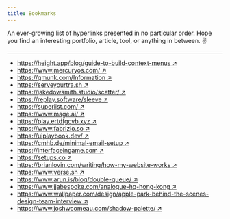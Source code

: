 ```yaml
---
title: Bookmarks
---
```


An ever-growing list of <mono>hyperlinks</mono> presented in no particular order. Hope you find an interesting portfolio, article, tool, or anything in between. ✌️

---

- [https://height.app/blog/guide-to-build-context-menus &#8599;](https://height.app/blog/guide-to-build-context-menus)
- [https://www.mercuryos.com/ &#8599;](https://www.mercuryos.com/)
- [https://gmunk.com/Information &#8599;](https://gmunk.com/Information)
- [https://serveyourtra.sh &#8599;](https://serveyourtra.sh)
- [https://jakedowsmith.studio/scatter/ &#8599;](https://jakedowsmith.studio/scatter/)
- [https://replay.software/sleeve &#8599;](https://replay.software/sleeve)
- [https://superlist.com/ &#8599;](https://superlist.com/)
- [https://www.mage.ai/ &#8599;](https://www.mage.ai/)
- [https://play.ertdfgcvb.xyz &#8599;](https://play.ertdfgcvb.xyz)
- [https://www.fabrizio.so &#8599;](https://www.fabrizio.so)
- [https://uiplaybook.dev/ &#8599;](https://uiplaybook.dev/)
- [https://cmhb.de/minimal-email-setup &#8599;](https://cmhb.de/minimal-email-setup)
- [https://interfaceingame.com &#8599;](https://interfaceingame.com)
- [https://setups.co &#8599;](https://setups.co)
- [https://brianlovin.com/writing/how-my-website-works &#8599;](https://brianlovin.com/writing/how-my-website-works)
- [https://www.verse.sh &#8599;](https://www.verse.sh)
- [https://www.arun.is/blog/double-queue/ &#8599;](https://www.arun.is/blog/double-queue/)
- [https://www.jjabespoke.com/analogue-hq-hong-kong &#8599;](https://www.jjabespoke.com/analogue-hq-hong-kong)
- [https://www.wallpaper.com/design/apple-park-behind-the-scenes-design-team-interview &#8599;](https://www.wallpaper.com/design/apple-park-behind-the-scenes-design-team-interview)
- [https://www.joshwcomeau.com/shadow-palette/ &#8599;](https://www.joshwcomeau.com/shadow-palette/)

